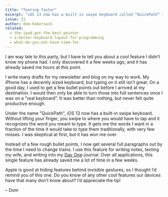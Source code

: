 ```yaml
---
title: "Texting faster"
excerpt: "iOS 13 now has a built-in swipe keyboard called “QuickPath” that is much faster than typing individual letters."
issue: 21
author: dom-habersack
related:
  - the-ipad-got-the-best-pointer
  - a-better-keyboard-layout-for-programming
  - what-do-you-not-have-time-for
---
```

I am way late to this party, but I have to tell you about a cool feature I didn’t know my phone had. I only discovered it a few weeks ago, and it has already saved me hours at this point.

I write many drafts for my newsletter and blog on my way to work. My iPhone has a decently sized keyboard, but typing on it still isn’t great. On a good day, I used to get a few bullet points out before I arrived at my destination. I would then only be able to turn those into full sentences once I was on a "real keyboard". It was better than nothing, but never felt quite productive enough.

Under the name "QuickPath", iOS 13 now has a built-in swipe keyboard. Without lifting your finger, you swipe to where you would have to tap and it recognizes the word you meant to type. It gets me the words I want in a fraction of the time it would take to type them traditionally, with very few misses. I was skeptical at first, but it has won me over.

Instead of a few rough bullet points, I now get several full paragraphs out by the time I need to change trains. I use this feature for writing notes, texting my wife, and writing into my [Day One](https://dayoneapp.com)-journal. Over all applications, this single feature has already saved me a lot of time in a few weeks.

Apple is good at hiding features behind invisible gestures, so I thought I’d remind you of this one. Do you know of any other cool features our devices have that many don’t know about? I’d appreciate the tip!

– Dom
